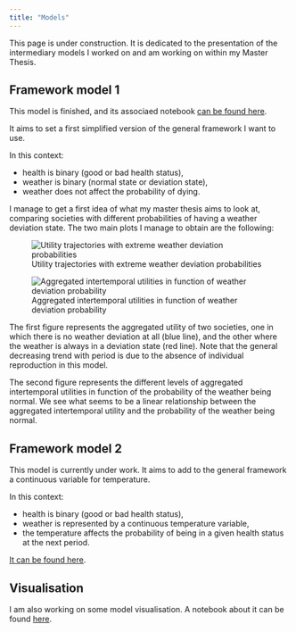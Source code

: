 ```yaml
---
title: "Models"
---
```


This page is under construction. It is dedicated to the presentation of the intermediary models I worked on and am working on within my Master Thesis.

## Framework model 1

This model is finished, and its associaed notebook [can be found here](/resources/Framework_model_1.html).

It aims to set a first simplified version of the general framework I want to use.

In this context: 

- health is binary (good or bad health status),
- weather is binary (normal state or deviation state), 
- weather does not affect the probability of dying.

I manage to get a first idea of what my master thesis aims to look at, comparing societies with different probabilities of having a weather deviation state. 
The two main plots I manage to obtain are the following:

::: {layout-ncol=2}
![Utility trajectories with extreme weather deviation probabilities](/resources/Framework_model_1plot1.png "Extreme values trajectories")

![Aggregated intertemporal utilities in function of weather deviation probability](/resources/Framework_model_1plot2.png "Aggregated intertemporal utilities")
::: 

The first figure represents the aggregated utility of two societies, one in which there is no weather deviation at all (blue line),
and the other where the weather is always in a deviation state (red line).
Note that the general decreasing trend with period is due to the absence of individual reproduction in this model.

The second figure represents the different levels of aggregated intertemporal utilities in function of the probability of the weather being normal.
We see what seems to be a linear relationship between the aggregated intertemporal utility and the probability of the weather being normal.

## Framework model 2

This model is currently under work. 
It aims to add to the general framework a continuous variable for temperature. 

In this context:

- health is binary (good or bad health status),
- weather is represented by a continuous temperature variable, 
- the temperature affects the probability of being in a given health status at the next period.

[It can be found here](/resources/Framework_model_2.html). 

## Visualisation 

I am also working on some model visualisation.
A notebook about it can be found [here](/resources/Visualisation.html). 